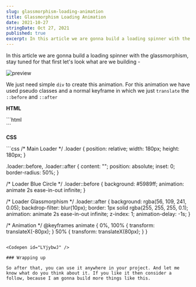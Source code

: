 ```yaml
---
slug: glassmorphism-loading-animation
title: Glassmorphism Loading Animation
date: 2021-10-27
stringDate: Oct 27, 2021
published: true
excerpt: In this article we are gonna build a loading spinner with the glassmorphism UI.
---
```


In this article we are gonna build a loading spinner with the glassmorphism, stay tuned for that first let's look what are we building -

![preview](https://i.imgur.com/3qp2yPz.gif)

We just need simple `div` to create this animation. For this animation we have used pseudo classes and a normal keyframe in which we just `translate` the `::before` and `::after`

**HTML**

<CodeTitle title="index.html" />
```html
<div class="loader"></div>
```

**CSS**

<CodeTitle title="styles.css" />
```css
/* Main Loader */
.loader {
  position: relative;
  width: 180px;
  height: 180px;
}

.loader::before,
.loader::after {
  content: "";
  position: absolute;
  inset: 0;
  border-radius: 50%;
}

/* Loader Blue Circle */
.loader::before {
  background: #5989ff;
  animation: animate 2s ease-in-out infinite;
}

/* Loader Glassmorphism */
.loader::after {
  background: rgba(56, 109, 241, 0.05);
  backdrop-filter: blur(10px);
  border: 1px solid rgba(255, 255, 255, 0.1);
  animation: animate 2s ease-in-out infinite;
  z-index: 1;
  animation-delay: -1s;
}

/* Animation */
@keyframes animate {
  0%,
  100% {
    transform: translateX(-80px);
  }
  50% {
    transform: translateX(80px);
  }
}
```

<Codepen id="LYjybwJ" />

### Wrapping up

So after that, you can use it anywhere in your project. And let me know what do you think about it. If you like it then consider a follow, because I am gonna build more things like this.
